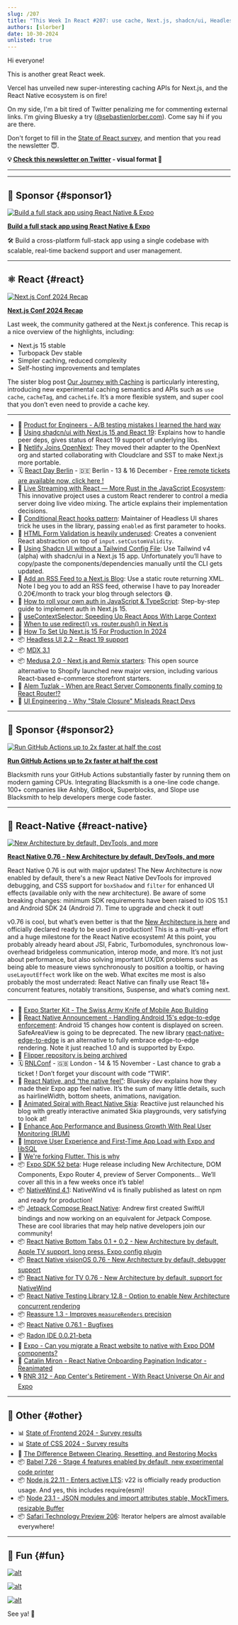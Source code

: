 ```yaml
---
slug: /207
title: "This Week In React #207: use cache, Next.js, shadcn/ui, Headless UI, RN 0.76, New Architecture, NativeWind, Expo 52, Edge-to-Edge, RNTL, Reassure, Bottom Tabs, Flutter, Node.js..."
authors: [slorber]
date: 10-30-2024
unlisted: true
---
```


Hi everyone!

This is another great React week.

Vercel has unveiled new super-interesting caching APIs for Next.js, and the React Native ecosystem is on fire!

On my side, I'm a bit tired of Twitter penalizing me for commenting external links. I'm giving Bluesky a try ([@sebastienlorber.com](https://bsky.app/profile/sebastienlorber.com)). Come say hi if you are there.

Don't forget to fill in the [State of React survey](https://survey.devographics.com/en-US/survey/state-of-react/2024?source=this_week_in_react), and mention that you read the newsletter 😇.

<!-- truncate -->

**💡 [Check this newsletter on Twitter](https://slo.im/thread) - visual format 🎨**

---


<Support />

---

## 💸 Sponsor {#sponsor1}

[![Build a full stack app using React Native & Expo](/emails/issues/207/clerk.jpg)](https://go.clerk.com/5INu2lf)

**[Build a full stack app using React Native & Expo](https://go.clerk.com/5INu2lf)**

🛠️ Build a cross-platform full-stack app using a single codebase with scalable, real-time backend support and user management.

---

## ⚛️ React {#react}

[![Next.js Conf 2024 Recap](/emails/issues/207/nextjsconf.jpg)](https://vercel.com/blog/recap-next-js-conf-2024)

[**Next.js Conf 2024 Recap**](https://vercel.com/blog/recap-next-js-conf-2024)

Last week, the community gathered at the Next.js conference. This recap is a nice overview of the highlights, including:

- Next.js 15 stable
- Turbopack Dev stable
- Simpler caching, reduced complexity
- Self-hosting improvements and templates

The sister blog post [Our Journey with Caching](https://nextjs.org/blog/our-journey-with-caching) is particularly interesting, introducing new experimental caching semantics and APIs such as `use cache`, `cacheTag`, and `cacheLife`. It’s a more flexible system, and super cool that you don’t even need to provide a cache key.

---

- 💸 [Product for Engineers - A/B testing mistakes I learned the hard way](https://dub.sh/twir-oct30)
- 📖 [Using shadcn/ui with Next.js 15 and React 19](https://ui.shadcn.com/docs/react-19): Explains how to handle peer deps, gives status of React 19 support of underlying libs.
- 📣 [Netlify Joins OpenNext](https://www.netlify.com/blog/netlify-joins-opennext/): They moved their adapter to the OpenNext org and started collaborating with Cloudclare and SST to make Next.js more portable.
- 🗓️ [React Day Berlin](https://reactday.berlin/?utm_source=Newsletter&utm_medium=thisweekinreact) - 🇩🇪 Berlin - 13 & 16 December - [Free remote tickets are available now, click here !](https://gitnation.com/badges/react-day-berlin-2024/sara_vieira?from=This+Week+In+React)
- 📜 [Live Streaming with React — More Rust in the JavaScript Ecosystem](https://blog.swmansion.com/live-streaming-with-react-more-rust-in-the-javascript-ecosystem-f83a0371e16c): This innovative project uses a custom React renderer to control a media server doing live video mixing. The article explains their implementation decisions.
- 📜 [Conditional React hooks pattern](https://robinmalfait.com/blog/conditional-react-hooks-pattern): Maintainer of Headless UI shares trick he uses in the library, passing `enabled` as first parameter to hooks.
- 📜 [HTML Form Validation is heavily underused](https://expressionstatement.com/html-form-validation-is-heavily-underused): Creates a convenient React abstraction on top of `input.setCustomValidity`.
- 📜 [Using Shadcn UI without a Tailwind Config File](https://www.luisball.com/blog/shadcn-ui-with-tailwind-v4): Use Tailwind v4 (alpha) with shadcn/ui in a Next.js 15 app. Unfortunately you’ll have to copy/paste the components/dependencies manually until the CLI gets updated.
- 📜 [Add an RSS Feed to a Next.js Blog](https://didoesdigital.com/blog/nextjs-blog-09-rss/): Use a static route returning XML. Note I beg you to add an RSS feed, otherwise I have to pay Inoreader 0.20€/month to track your blog through selectors 😅.
- 📜 [How to roll your own auth in JavaScript & TypeScript](https://www.robinwieruch.de/how-to-roll-your-own-auth/): Step-by-step guide to implement auth in Next.js 15\.
- 📜 [useContextSelector: Speeding Up React Apps With Large Context](https://marmelab.com/blog/2024/10/16/usecontextselector-a-faster-usecontext-for-react.html)
- 📜 [When to use redirect() vs. router.push() in Next.js](https://darios.blog/posts/redirect-vs-router-push-in-nextjs)
- 📜 [How To Set Up Next.js 15 For Production In 2024](https://janhesters.com/blog/how-to-set-up-nextjs-15-for-production-in-2024)
- 📦 [Headless UI 2.2 \- React 19 support](https://github.com/tailwindlabs/headlessui/releases/tag/%40headlessui%2Freact%40v2.2.0)
- 📦 [MDX 3.1](https://github.com/mdx-js/mdx/releases/tag/3.1.0)
- 📦 [Medusa 2.0 \- Next.js and Remix starters](https://medusajs.com/starters/): This open source alternative to Shopify launched new major version, including various React-based e-commerce storefront starters.
- 🎥 [Alem Tuzlak \- When are React Server Components finally coming to React Router\!?](https://www.youtube.com/watch?v=JF9eS2bOAsM)
- 🎥 [UI Engineering \- Why "Stale Closure" Misleads React Devs](https://www.youtube.com/watch?v=7yw_D3h4xSo)

<SubscribeFormEmbed placement="middle" />

---

## 💸 Sponsor {#sponsor2}

[![Run GitHub Actions up to 2x faster at half the cost](/emails/issues/207/github.jpg)](https://blacksmith.sh/?utm_source=thisweekinreact&utm_medium=classified&utm_campaign=oct-30&utm_term=react)

**[Run GitHub Actions up to 2x faster at half the cost](https://blacksmith.sh/?utm_source=thisweekinreact&utm_medium=classified&utm_campaign=oct-30&utm_term=react)**

Blacksmith runs your GitHub Actions substantially faster by running them on modern gaming CPUs. Integrating Blacksmith is a one-line code change. 100+ companies like Ashby, GitBook, Superblocks, and Slope use Blacksmith to help developers merge code faster.

---

## 📱 React-Native {#react-native}

[![New Architecture by default, DevTools, and more](/emails/issues/207/newarch.jpg)](https://reactnative.dev/blog/2024/10/23/release-0.76-new-architecture)

[**React Native 0.76 \- New Architecture by default, DevTools, and more**](https://reactnative.dev/blog/2024/10/23/release-0.76-new-architecture)

React Native 0.76 is out with major updates\! The New Architecture is now enabled by default, there's a new React Native DevTools for improved debugging, and CSS support for `boxShadow` and `filter` for enhanced UI effects (available only with the new architecture). Be aware of some breaking changes: minimum SDK requirements have been raised to iOS 15.1 and Android SDK 24 (Android 7). Time to upgrade and check it out\!

v0.76 is cool, but what’s even better is that the [New Architecture is here](https://reactnative.dev/blog/2024/10/23/the-new-architecture-is-here) and officially declared ready to be used in production\! This is a multi-year effort and a huge milestone for the React Native ecosystem\! At this point, you probably already heard about JSI, Fabric, Turbomodules, synchronous low-overhead bridgeless communication, interop mode, and more. It’s not just about performance, but also solving important UX/DX problems such as being able to measure views synchronously to position a tooltip, or having `useLayoutEffect` work like on the web. What excites me most is also probably the most underrated: React Native can finally use React 18+ concurrent features, notably transitions, Suspense, and what’s coming next.

---

- 💸 [Expo Starter Kit - The Swiss Army Knife of Mobile App Building](https://expostarter.com?utm_source=this-week-in-react&utm_medium=newsletter&utm_campaign=this-week-in-react-10-30-2024)
- 📣 [React Native Announcement \- Handling Android 15's edge-to-edge enforcement](https://github.com/react-native-community/discussions-and-proposals/discussions/827): Android 15 changes how content is displayed on screen. SafeAreaView is going to be deprecated. The new library [react-native-edge-to-edge](https://github.com/zoontek/react-native-edge-to-edge) is an alternative to fully embrace edge-to-edge rendering. Note it just reached 1.0 and is supported by Expo.
- 📣 [Flipper repository is being archived](https://fbflipper.com/blog/2024/10/24/changes-to-oss-flipper/)
- 🗓️ [RNLConf](https://www.reactnativelondon.co.uk/?utm_source=thisweekinreact) \- 🇬🇧 London - 14 & 15 November - Last chance to grab a ticket ! Don’t forget your discount with code “TWIR”.
- 📜 [React Native, and “the native feel”](https://mozzius.dev/post/3l777nhz4h32w): Bluesky dev explains how they made their Expo app feel native. It’s the sum of many little details, such as hairlineWidth, bottom sheets, animations, navigation.
- 📜 [Animated Spiral with React Native Skia](https://reactiive.io/articles/animated-spiral): Reactiive just relaunched his blog with greatly interactive animated Skia playgrounds, very satisfying to look at\!
- 📜 [Enhance App Performance and Business Growth With Real User Monitoring (RUM)](https://www.callstack.com/blog/enhance-app-performance-and-business-with-real-user-monitoring-rum)
- 📜 [Improve User Experience and First-Time App Load with Expo and libSQL](https://www.expostarter.com/blog/expo-libsql-improve-app-performance)
- 📜 [We're forking Flutter. This is why](https://flutterfoundation.dev/blog/posts/we-are-forking-flutter-this-is-why/)
- 📦 [Expo SDK 52 beta](https://expo.dev/changelog/2024/10-24-sdk-52-beta): Huge release including New Architecture, DOM Components, Expo Router 4, preview of Server Components… We’ll cover all this in a few weeks once it’s table\!
- 📦 [NativeWind 4.1](https://www.nativewind.dev/v4-1-announcement): NativeWind v4 is finally published as latest on npm and ready for production!
- 📦 [Jetpack Compose React Native](https://github.com/andrew-levy/jetpack-compose-react-native/): Andrew first created SwiftUI bindings and now working on an equivalent for Jetpack Compose. These are cool libraries that may help native developers join our community\!
- 📦 [React Native Bottom Tabs 0.1 \+ 0.2 \- New Architecture by default, Apple TV support, long press, Expo config plugin](https://github.com/okwasniewski/react-native-bottom-tabs/releases)
- 📦 [React Native visionOS 0.76 \- New Architecture by default, debugger support](https://github.com/callstack/react-native-visionos/releases/tag/v0.76.0-visionos)
- 📦 [React Native for TV 0.76 \- New Architecture by default, support for NativeWind](https://github.com/react-native-tvos/react-native-tvos/releases/tag/v0.76.0-0)
- 📦 [React Native Testing Library 12.8 \- Option to enable New Architecture concurrent rendering](https://github.com/callstack/react-native-testing-library/releases/tag/v12.8.0)
- 📦 [Reassure 1.3 \- Improves `measureRenders` precision](https://github.com/callstack/reassure/releases/tag/reassure%401.3.0)
- 📦 [React Native 0.76.1 \- Bugfixes](https://github.com/facebook/react-native/releases/tag/v0.76.1)
- 📦 [Radon IDE 0.0.21-beta](https://github.com/software-mansion/radon-ide/releases/tag/v0.0.21-beta)
- 🎥 [Expo \- Can you migrate a React website to native with Expo DOM components?](https://www.youtube.com/watch?v=lLlu4fPMXes)
- 🎥 [Catalin Miron \- React Native Onboarding Pagination Indicator \- Reanimated](https://www.youtube.com/watch?v=m8ATJwrAif0)
- 🎙️ [RNR 312 \- App Center's Retirement \- With React Universe On Air and Expo](https://reactnativeradio.com/episodes/rnr-312-app-centers-retirement)

---

## 🔀 Other {#other}

- 📊 [State of Frontend 2024 \- Survey results](https://tsh.io/state-of-frontend/)
- 📊 [State of CSS 2024 \- Survey results](https://2024.stateofcss.com/en-US)
- 📜 [The Difference Between Clearing, Resetting, and Restoring Mocks](https://www.epicweb.dev/the-difference-between-clearing-resetting-and-restoring-mocks)
- 📦 [Babel 7.26 \- Stage 4 features enabled by default, new experimental code printer](https://babeljs.io/blog/2024/10/25/7.26.0)
- 📦 [Node.js 22.11 \- Enters active LTS](https://nodejs.org/en/blog/release/v22.11.0): v22 is officially ready production usage. And yes, this includes require(esm)\!
- 📦 [Node 23.1 \- JSON modules and import attributes stable, MockTimers, resizable Buffer](https://nodejs.org/en/blog/release/v23.1.0)
- 📦 [Safari Technology Preview 206](https://webkit.org/blog/16186/release-notes-for-safari-technology-preview-206/): Iterator helpers are almost available everywhere\!

---

## 🤭 Fun {#fun}

[![alt](/emails/issues/207/meme.jpg)](https://x.com/t3dotgg/status/1849572068297408568)

[![alt](/emails/issues/207/meme2.jpg)](https://x.com/o_kwasniewski/status/1850966131361649120)

[![alt](/emails/issues/207/meme3.jpg)](https://x.com/cortinico/status/1849278806718128379)

See ya! 👋
